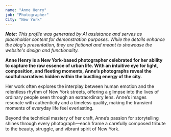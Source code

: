 ```yaml
---
name: "Anne Henry"
job: "Photographer"
City: "New York"
---
```


_**Note:** This profile was generated by AI assistance and serves as placeholder content for demonstration purposes. While the details enhance the blog's presentation, they are fictional and meant to showcase the website's design and functionality._

**Anne Henry is a New York-based photographer celebrated for her ability to capture the raw essence of urban life. With an intuitive eye for light, composition, and fleeting moments, Anne’s photographs reveal the soulful narratives hidden within the bustling energy of the city.**

Her work often explores the interplay between human emotion and the relentless rhythm of New York streets, offering a glimpse into the lives of ordinary people seen through an extraordinary lens. Anne’s images resonate with authenticity and a timeless quality, making the transient moments of everyday life feel everlasting.

Beyond the technical mastery of her craft, Anne’s passion for storytelling shines through every photograph—each frame a carefully composed tribute to the beauty, struggle, and vibrant spirit of New York.
